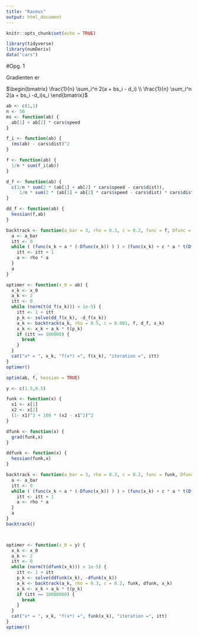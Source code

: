 ```yaml
---
title: "Rasmus"
output: html_document
---
```


```r
knitr::opts_chunk$set(echo = TRUE)

library(tidyverse)
library(numDeriv)
data("cars")
```


#Opg. 1

Gradienten er

$\begin{bmatrix} \frac{1}{n} \sum_i^n 2(a + bs_i - d_i) \\ \frac{1}{n} \sum_i^n 2(a + bs_i -d_i)s_i \end{bmatrix}$


```r
ab <- c(1,1)
n <- 50
ms <- function(ab) {
  ab[1] + ab[2] * cars$speed
}

f_i <- function(ab) {
  (ms(ab) - cars$dist)^2
}

f <- function(ab) {
  1/n * sum(f_i(ab))
}

d_f <- function(ab) {
  c(1/n * sum(2 * (ab[1] + ab[2] * cars$speed - cars$dist)),
     1/n * sum(2 * (ab[1] + ab[2] * cars$speed - cars$dist) * cars$dist ))
}

dd_f <- function(ab) {
  hessian(f,ab)
}

backtrack <- function(a_bar = 3, rho = 0.3, c = 0.2, func = f, Dfunc = d_f, x_k = ab) {
  a <- a_bar
  itt <- 0
  while ( (func(x_k + a * (-Dfunc(x_k)) ) ) > (func(x_k) + c * a * t(Dfunc(x_k)) %*% (-Dfunc(x_k))) ) {
    itt <- itt + 1
    a <- rho * a
  }
  a
}

optimer <- function(x_0 = ab) {
  x_k <- x_0
  a_k <- 2
  itt <- 0
  while (norm(t(d_f(x_k))) > 1e-5) {
    itt <- 1 + itt
    p_k <- solve(dd_f(x_k), -d_f(x_k))
    a_k <- backtrack(a_k, rho = 0.5, c = 0.001, f, d_f, x_k)
    x_k <- x_k + a_k * t(p_k)
    if (itt == 100000) {
      break
    }
  }
  cat("x* = ", x_k, "f(x*) =", f(x_k), "iteration =", itt)
}
optimer()

optim(ab, f, hessian = TRUE)

```


```r


y <- c(1.5,0.5)

funk <- function(x) {
  x1 <- x[1]
  x2 <- x[2]
  (1- x1)^2 + 100 * (x2 - x1^2)^2
}

dfunk <- function(x) {
  grad(funk,x)
}

ddfunk <- function(x) {
  hessian(funk,x)
}

backtrack <- function(a_bar = 3, rho = 0.3, c = 0.2, func = funk, Dfunc = dfunk, x_k = y) {
  a <- a_bar
  itt <- 0
  while ( (func(x_k + a * (-Dfunc(x_k)) ) ) > (func(x_k) + c * a * t(Dfunc(x_k)) %*% (-Dfunc(x_k))) ) {
    itt <- itt + 1
    a <- rho * a
  }
  a
}
backtrack()



optimer <- function(x_0 = y) {
  x_k <- x_0
  a_k <- 2
  itt <- 0
  while (norm(t(dfunk(x_k))) > 1e-5) {
    itt <- 1 + itt
    p_k <- solve(ddfunk(x_k), -dfunk(x_k))
    a_k <- backtrack(a_k, rho = 0.3, c = 0.2, funk, dfunk, x_k)
    x_k <- x_k + a_k * t(p_k)
    if (itt == 10000000) {
      break
    }
  }
  cat("x* = ", x_k, "f(x*) =", funk(x_k), "iteration =", itt)
}
optimer()


```


